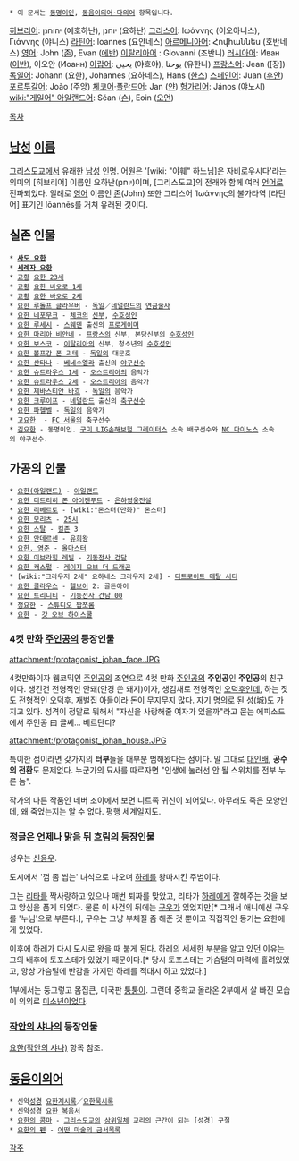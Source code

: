  * 이 문서는 [[동명이인]], [[동음이의어·다의어]] 항목입니다.

[[히브리어]]: יהוחנן (예호하난), יוחנן (요하난)
[[그리스어]]: Ιωάννης (이오아니스), Γιάννης (야니스) 
[[라틴어]]: Ioannes (요안네스)
[[아르메니아어]]: Հովհաննես (호반네스)
[[영어]]: John ([[존]]), Evan ([[에반]]) 
[[이탈리아어]] : Giovanni (조반니)
[[러시아어]]: Иван ([[이반]]), 이오안 (Иоанн)
[[아랍어]]: يحيى (야흐야), يوحنا (유한나)
[[프랑스어]]: Jean ([장])
[[독일어]]: Johann (요한), Johannes (요하네스), Hans ([[한스]])
[[스페인어]]: Juan ([[후안]])
[[포르투갈어]]: João (주앙)
[[체코어]]·[[폴란드어]]: Jan ([[얀]])
[[헝가리어]]: János (야노시)
[[wiki:"게일어" 아일랜드어]]: Séan ([[숀]]), Eoin ([[오언]])

[[목차]]
== [[남성]] [[이름]] ==
[[그리스도교]]에서 유래한 [[남성]] 인명. 어원은 '[wiki: "야훼" 하느님]은 자비로우시다'라는 의미의 [히브리어] 이름인 요하난(יוחנן)이며, [그리스도교]의 전래와 함께 여러 [[언어]]로 전파되었다. 일례로 [[영어]] 이름인 [[존]](John) 또한 그리스어 Ἰωάννης의 불가타역 [라틴어] 표기인 Iōannēs를 거쳐 유래된 것이다.

== 실존 인물 ==
 * '''[[사도 요한]]'''
 * '''[[세례자 요한]]'''
 * [[교황]] [[요한 23세]]
 * [[교황]] [[요한 바오로 1세]]
 * [[교황]] [[요한 바오로 2세]]
 * [[요한 루돌프 글라우버]] - [[독일]]／[[네덜란드]]의 [[연금술사]]
 * [[요한 네포무크]] - [[체코]]의 [[신부]], [[수호성인]]
 * [[요한 루세시]] - [[스웨덴]] 출신의 [[프로게이머]]
 * [[요한 마리아 비안네]] - [[프랑스]]의 신부, 본당신부의 [[수호성인]]
 * [[요한 보스코]] - [[이탈리아]]의 신부, 청소년의 [[수호성인]]
 * [[요한 볼프강 폰 괴테]] - [[독일]]의 대문호
 * [[요한 산타나]] - [[베네수엘라]] 출신의 [[야구]]선수
 * [[요한 슈트라우스 1세]] - [[오스트리아]]의 음악가
 * [[요한 슈트라우스 2세]] - [[오스트리아]]의 음악가
 * [[요한 제바스티안 바흐]] - [[독일]]의 음악가
 * [[요한 크루이프]] - [[네덜란드]] 출신의 [[축구]]선수
 * [[요한 파헬벨]] - [[독일]]의 음악가
 * [[고요한]]  - [[FC 서울]]의 축구선수
 * [[김요한]] - 동명이인. [[구미 LIG손해보험 그레이터스]] 소속 배구선수와 [[NC 다이노스]] 소속의 야구선수. 

== 가공의 인물 ==
 * [[요한(아일랜드)]] - [[아일랜드]]
 * [[요한 디트리히 폰 아이젠푸트]] - [[은하영웅전설]]
 * [[요한 리베르토]] - [wiki:"몬스터(만화)" 몬스터]
 * [[요한 모리츠]] - [[25시]]
 * [[요한 스탈]] - [[킬존]] 3
 * [[요한 안데르센]] - [[유희왕]]
 * [[요한, 영준]] - [[올마스터]]
 * [[요한 이브라힘 레빌]] - [[기동전사 건담]]
 * [[요한 캐스펄]] - [[레이지 오브 더 드래곤]]
 * [wiki:"크라우저 2세" 요하네스 크라우저 2세] - [[디트로이트 메탈 시티]]
 * [[요한 클라우스]] - [[헬보이]] 2: 골든아이
 * [[요한 트리니티]] - [[기동전사 건담 00]]
 * [[정요한]] - [[스튜디오 짭쪼롬]]
 * [[요한(갓 오브 하이스쿨)|요한]] - [[갓 오브 하이스쿨]]

=== 4컷 만화 [[주인공]]의 등장인물 ===
attachment:/protagonist_johan_face.JPG

4컷만화이자 웹코믹인 [[주인공]]의 조연으로 4컷 만화 [[주인공]]의 '''주인공'''인 '''주인공'''의 친구이다. 생긴건 전형적인 안돼(안경 쓴 돼지)이자, 생김새로 전형적인 [[오덕후]]인데, 하는 짓도 전형적인 [[오덕후]]. 재벌집 아들이라 돈이 무지무지 많다. 자기 명의로 된 성(城)도 가지고 있다. 성격이 정말로 뭐해서 "자신을 사랑해줄 여자가 있을까"라고 묻는 에피소드에서 주인공 曰 글쎄… 베르단디?

attachment:/protagonist_johan_house.JPG

특이한 점이라면 갖가지의 '''터부'''들을 대부분 범해왔다는 점이다. 말 그대로 [[대인배]], '''공수의 전환'''도 문제없다. 누군가의 묘사를 따르자면 "인생에 눌러선 안 될 스위치를 전부 누른 놈".

작가의 다른 작품인 네버 조이에서 보면 니트족 귀신이 되어있다. 아무래도 죽은 모양인데, 왜 죽었는지는 알 수 없다. 평행 세계일지도.

=== [[정글은 언제나 맑음 뒤 흐림]]의 등장인물 ===
성우는 [[신용우]].

도시에서 '껌 좀 씹는' 녀석으로 나오며 [[하레(정글은 언제나 맑음 뒤 흐림)|하레]]를 왕따시킨 주범이다.

그는 [[리타(정글은 언제나 맑음 뒤 흐림)|리타]]를 짝사랑하고 있으나 매번 퇴짜를 맞았고, 리타가 [[하레(정글은 언제나 맑음 뒤 흐림)|하레]]에게 잘해주는 것을 보고 앙심을 품게 되었다. 물론 이 사건의 뒤에는 [[구우(정글은 언제나 맑음 뒤 흐림)|구우]]가 있었지만[* 그래서 애니에선 구우를 '누님'으로 부른다.], 구우는 그냥 부채질 좀 해준 것 뿐이고 직접적인 동기는 요한에게 있었다.

이후에 하레가 다시 도시로 왔을 때 붙게 된다. 하레의 세세한 부분을 알고 있던 이유는 그의 배후에 토포스테가 있었기 때문이다.[* 당시 토포스테는 가슴털의 마력에 홀려있었고, 항상 가슴털에 반감을 가지던 하레를 적대시 하고 있었다.]

1부에서는 둥그렇고 몸집큰, 미국판 [[퉁퉁이]]. 그런데 중학교 올라온 2부에서 살 빠진 모습이 의외로 [[미소년]]이었다.

=== [[작안의 샤나]]의 등장인물 ===
[[요한(작안의 샤나)]] 항목 참조. 

== [[동음이의어]] ==
 * 신약[[성경]] [[요한계시록]]／[[요한묵시록]]
 * 신약[[성경]] [[요한 복음서]]
 * [[요한의 콤마]] - [[그리스도교]]의 [[삼위일체]] 교리의 근간이 되는 [성경] 구절
 * [[요한의 펜]] - [[어떤 마술의 금서목록]]

[[각주]]

